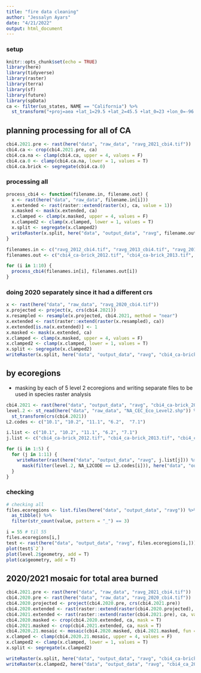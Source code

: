 ```yaml
---
title: "fire data cleaning"
author: "Jessalyn Ayars"
date: "4/21/2022"
output: html_document
---
```


### setup
```r
knitr::opts_chunk$set(echo = TRUE)
library(here)
library(tidyverse)
library(raster)
library(terra)
library(sf)
library(future)
library(spData)
ca <- filter(us_states, NAME == "California") %>%
  st_transform("+proj=aea +lat_1=29.5 +lat_2=45.5 +lat_0=23 +lon_0=-96 +x_0=0 +y_0=0 +datum=NAD83 +units=m +no_defs")
```

## planning processing for all of CA
```r
cbi4.2021.pre <- rast(here("data", "raw_data", "ravg_2021_cbi4.tif"))
cbi4.ca <- crop(cbi4.2021.pre, ca) 
cbi4.ca.na <- clamp(cbi4.ca, upper = 4, values = F)
cbi4.ca.0 <- clamp(cbi4.ca.na, lower = 1, values = T)
cbi4.ca.brick <- segregate(cbi4.ca.0)
```

### processing all
```r
process_cbi4 <- function(filename.in, filename.out) {
  x <- rast(here("data", "raw_data", filename.in[i]))
  x.extended <- rast(raster::extend(raster(x), ca, value = 1))
  x.masked <- mask(x.extended, ca)
  x.clamped <- clamp(x.masked, upper = 4, values = F)
  x.clamped2 <- clamp(x.clamped, lower = 1, values = T)
  x.split <- segregate(x.clamped2)
  writeRaster(x.split, here("data", "output_data", "ravg", filename.out[i]), overwrite = T)
}
```

```r
filenames.in <- c("ravg_2012_cbi4.tif", "ravg_2013_cbi4.tif", "ravg_2014_cbi4.tif", "ravg_2015_cbi4.tif", "ravg_2016_cbi4.tif", "ravg_2017_cbi4.tif", "ravg_2018_cbi4.tif", "ravg_2019_cbi4.tif", "ravg_2021_cbi4.tif", "ravg_2022_cbi4.tif")
filenames.out <- c("cbi4_ca-brick_2012.tif", "cbi4_ca-brick_2013.tif", "cbi4_ca-brick_2014.tif", "cbi4_ca-brick_2015.tif", "cbi4_ca-brick_2016.tif", "cbi4_ca-brick_2017.tif", "cbi4_ca-brick_2018.tif", "cbi4_ca-brick_2019.tif", "cbi4_ca-brick_2021.tif", "cbi4_ca-brick_2022.tif")

for (i in 1:10) { 
  process_cbi4(filenames.in[i], filenames.out[i]) 
}
```

### doing 2020 separately since it had a different crs
```r
x <- rast(here("data", "raw_data", "ravg_2020_cbi4.tif")) 
x.projected <- project(x, crs(cbi4.2021))
x.resampled <- resample(x.projected, cbi4.2021, method = "near")
x.extended <- rast(raster::extend(raster(x.resampled), ca))
x.extended[is.na(x.extended)] <- 1
x.masked <- mask(x.extended, ca)
x.clamped <- clamp(x.masked, upper = 4, values = F)
x.clamped2 <- clamp(x.clamped, lower = 1, values = T)
x.split <- segregate(x.clamped2)
writeRaster(x.split, here("data", "output_data", "ravg", "cbi4_ca-brick_2020.tif"), overwrite = T)
```

## by ecoregions
- masking by each of 5 level 2 ecoregions and writing separate files to be used in species raster analysis
```r
cbi4.2021 <- rast(here("data", "output_data", "ravg", "cbi4_ca-brick_2021.tif"))
level.2 <- st_read(here("data", "raw_data", "NA_CEC_Eco_Level2.shp")) %>%
  st_transform(crs(cbi4.2021)) 
L2.codes <- c("10.1", "10.2", "11.1", "6.2",  "7.1")

i.list <- c("10.1", "10.2", "11.1", "6.2", "7.1")
j.list <- c("cbi4_ca-brick_2012.tif", "cbi4_ca-brick_2013.tif", "cbi4_ca-brick_2014.tif", "cbi4_ca-brick_2015.tif", "cbi4_ca-brick_2016.tif", "cbi4_ca-brick_2017.tif", "cbi4_ca-brick_2018.tif", "cbi4_ca-brick_2019.tif", "cbi4_ca-brick_2020.tif", "cbi4_ca-brick_2021.tif", "cbi4_ca-brick_2022.tif")

for (i in 1:5) {
  for (j in 1:11) {
    writeRaster(rast(here("data", "output_data", "ravg", j.list[j])) %>%
      mask(filter(level.2, NA_L2CODE == L2.codes[i])), here("data", "output_data", "ravg", str_c(str_sub(j.list[j], 1, -3), "_", L2.codes[i], ".tif")), overwrite = T)
  }
}
```

### checking
```r
# checking all
files.ecoregions <- list.files(here("data", "output_data", "ravg")) %>%
  as_tibble() %>%
  filter(str_count(value, pattern = "_") == 3)

i = 55 # til 55
files.ecoregions[i,]
test <- rast(here("data", "output_data", "ravg", files.ecoregions[i,]))
plot(test$`2`)
plot(level.2$geometry, add = T)
plot(ca$geometry, add = T)
```

## 2020/2021 mosaic for total area burned
```r
cbi4.2021.pre <- rast(here("data", "raw_data", "ravg_2021_cbi4.tif"))
cbi4.2020.pre <- rast(here("data", "raw_data", "ravg_2020_cbi4.tif")) 
cbi4.2020.projected <- project(cbi4.2020.pre, crs(cbi4.2021.pre))
cbi4.2020.extended <- rast(raster::extend(raster(cbi4.2020.projected), ca, value = 1))
cbi4.2021.extended <- rast(raster::extend(raster(cbi4.2021.pre), ca, value = 1))
cbi4.2020.masked <- crop(cbi4.2020.extended, ca, mask = T)
cbi4.2021.masked <- crop(cbi4.2021.extended, ca, mask = T)
cbi4.2020.21.mosaic <- mosaic(cbi4.2020.masked, cbi4.2021.masked, fun = "max")
x.clamped <- clamp(cbi4.2020.21.mosaic, upper = 4, values = F)
x.clamped2 <- clamp(x.clamped, lower = 1, values = T)
x.split <- segregate(x.clamped2)

writeRaster(x.split, here("data", "output_data", "ravg", "cbi4_ca-brick_202021_mosaic.tif"), overwrite = T)
writeRaster(x.clamped2, here("data", "output_data", "ravg", "cbi4_ca_202021_mosaic.tif"))
```